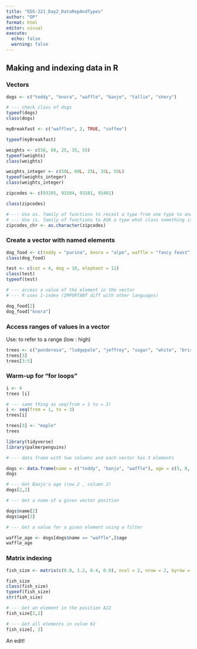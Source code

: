 ```yaml
---
title: "EDS-221_Day2_DataRepAndTypes"
author: "OP"
format: html
editor: visual
execute: 
  echo: false
  warning: false
---
```


## Making and indexing data in R

### Vectors

```r
dogs <- c("teddy", "knora", "waffle", "banjo", "tallie", "shery")

# --- check class of dogs
typeof(dogs)
class(dogs)
```

```r
myBreakfast <- c("waffles", 2, TRUE, "coffee")

typeof(myBreakfast)
```

```r
weights <- c(50, 60, 25, 35, 55)
typeof(weights)
class(weights)
```

```r
weights_integer <- c(50L, 60L, 25L, 35L, 55L)
typeof(weights_integer)
class(weights_integer)
```

```r

zipcodes <- c(93105, 93104, 93101, 93401)

class(zipcodes)

# --- Use as. family of functions to recast a type from one type to another type
# --- Use is. family of functions to ASK a type what class something is
zipcodes_chr <- as.character(zipcodes)

```

### Create a vector with named elements

```r
dog_food <- c(teddy = "purina", knora = "alpo", waffle = "fancy feast", banjo = "blue diamond", tallie = "farmer's dog")
class(dog_food)

test <- c(cat = 4, dog = 10, elephant = 11)
class(test)
typeof(test)
```

```r
# --- access a value of the element in the vector
# --- R uses 1-index (IMPORTANT diff with other languages)

dog_food[2]
dog_food["knora"]
```

### Access ranges of values in a vector

Use: to refer to a range (low : high)

```r
trees <- c("ponderosa", "lodgepole", "jeffrey", "sugar", "white", "bristlecone", "redwood", "oak")
trees[3]
trees[3:5]
```

### Warm-up for "for loops"

```r
i <- 4
trees [i]

```

```r
# --- same thing as seq(from = 1 to = 3)
i <- seq(from = 1, to = 3)
trees[i]
```

```r
trees[3] <- "maple"
trees
```

```r
library(tidyverse)
library(palmerpenguins)
```

```r
# --- data frame with two columns and each vector has 3 elements

dogs <- data.frame(name = c("teddy", "banjo", "waffle"), age = c(5, 8, 2))
dogs

# --- Get Banjo's age (row 2 , column 2)
dogs[2,2]

# --- Get a name of a given vector position

dogs$name[2]
dogs$age[2]
```

```r
# --- Get a value for a given element using a filter

waffle_age <- dogs[dogs$name == "waffle",]$age
waffle_age

```

### Matrix indexing

```r

fish_size <- matrix(c(0.8, 1.2, 0.4, 0.9), ncol = 2, nrow = 2, byrow = FALSE)

fish_size
class(fish_size)
typeof(fish_size)
str(fish_size)

# --- Get an element in the position A22
fish_size[2,2]

# --- Get all elements in colum #2
fish_size[, 2]
```

An edit!
